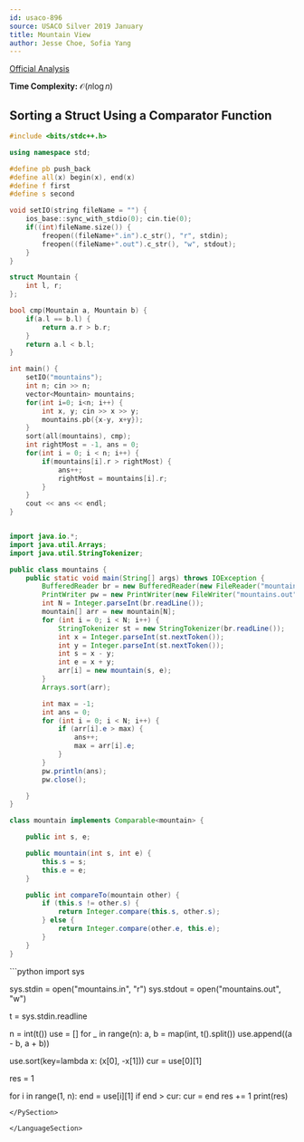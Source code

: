 ```yaml
---
id: usaco-896
source: USACO Silver 2019 January
title: Mountain View
author: Jesse Choe, Sofia Yang
---
```


[Official Analysis](http://usaco.org/current/data/sol_mountains_silver_jan19.html)

**Time Complexity:** $\mathcal{O}(n\log n)$

<LanguageSection>

<CPPSection>

## Sorting a Struct Using a Comparator Function

```cpp
#include <bits/stdc++.h>

using namespace std;

#define pb push_back
#define all(x) begin(x), end(x)
#define f first
#define s second

void setIO(string fileName = "") {
	ios_base::sync_with_stdio(0); cin.tie(0);
	if((int)fileName.size()) {
		freopen((fileName+".in").c_str(), "r", stdin);
		freopen((fileName+".out").c_str(), "w", stdout);
	}
}

struct Mountain {
	int l, r;
};

bool cmp(Mountain a, Mountain b) {
	if(a.l == b.l) {
		return a.r > b.r;
	}
	return a.l < b.l;
}

int main() {
	setIO("mountains");
	int n; cin >> n;
	vector<Mountain> mountains;
	for(int i=0; i<n; i++) {
		int x, y; cin >> x >> y;
		mountains.pb({x-y, x+y});
	}
	sort(all(mountains), cmp);
	int rightMost = -1, ans = 0;
	for(int i = 0; i < n; i++) {
		if(mountains[i].r > rightMost) {
			ans++;
			rightMost = mountains[i].r;
		}
	}
	cout << ans << endl;
}
```

</CPPSection>

<JavaSection>

```java

import java.io.*;
import java.util.Arrays;
import java.util.StringTokenizer;

public class mountains {
	public static void main(String[] args) throws IOException {
		BufferedReader br = new BufferedReader(new FileReader("mountains.in"));
		PrintWriter pw = new PrintWriter(new FileWriter("mountains.out"));
		int N = Integer.parseInt(br.readLine());
		mountain[] arr = new mountain[N];
		for (int i = 0; i < N; i++) {
			StringTokenizer st = new StringTokenizer(br.readLine());
			int x = Integer.parseInt(st.nextToken());
			int y = Integer.parseInt(st.nextToken());
			int s = x - y;
			int e = x + y;
			arr[i] = new mountain(s, e);
		}
		Arrays.sort(arr);

		int max = -1;
		int ans = 0;
		for (int i = 0; i < N; i++) {
			if (arr[i].e > max) {
				ans++;
				max = arr[i].e;
			}
		}
		pw.println(ans);
		pw.close();

	}
}

class mountain implements Comparable<mountain> {

	public int s, e;

	public mountain(int s, int e) {
		this.s = s;
		this.e = e;
	}

	public int compareTo(mountain other) {
		if (this.s != other.s) {
			return Integer.compare(this.s, other.s);
		} else {
			return Integer.compare(other.e, this.e);
		}
	}
}
```

</JavaSection>

<PySection>
```python
import sys

sys.stdin = open("mountains.in", "r")
sys.stdout = open("mountains.out", "w")

t = sys.stdin.readline

n = int(t())
use = []
for _ in range(n):
	a, b = map(int, t().split())
	use.append((a - b, a + b))

use.sort(key=lambda x: (x[0], -x[1]))
cur = use[0][1]

res = 1

for i in range(1, n):
	end = use[i][1]
	if end > cur:
		cur = end
		res += 1
print(res)
```
</PySection>

</LanguageSection>
